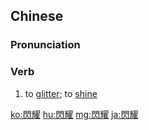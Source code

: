 {{also|闪耀}}
==Chinese==
{{zh-forms|s=闪耀}}

===Pronunciation===
{{zh-pron
|m=shǎnyào
|c=sim2 jiu6
|mn=qz,xm,zz:siám-iāu
|cat=v
}}

===Verb===
{{zh-verb}}

# {{lb|zh|Advanced Mandarin}} to [[glitter]]; to [[shine]]

[[ko:閃耀]]
[[hu:閃耀]]
[[mg:閃耀]]
[[ja:閃耀]]